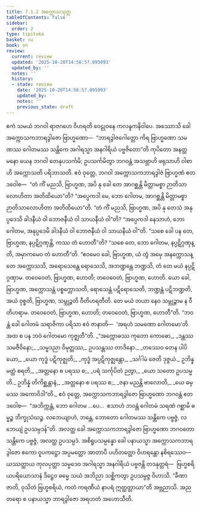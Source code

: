 ```yaml
---
title: 7.1.2 အက္ကောသသုတ္တ
tableOfContents: false
sidebar:
  order: 2
type: tipitaka
basket: su
book: sn
review:
  current: review
  updated: '2025-10-20T14:56:57.095093'
  updated_by: ''
  notes: ''
  history:
  - state: review
    date: '2025-10-20T14:56:57.095093'
    updated_by: ''
    notes: ''
    previous_state: draft
---
```



<DynamicBreadcrumb />


<ReviewStatus review={frontmatter.review} showDetails={true} />

<HypothesisAnnotation frontmatter={frontmatter} />

<Division number="188" book="sn" e="ch" v="18" p="307">

<Paragraph number="1141" book="sn">
ဧကံ သမယံ ဘဂဝါ ရာဇဂဟေ ဝိဟရတိ ဝေဠုဝနေ ကလန္ဒကနိဝါပေ. အဿောသိ ခေါ အက္ကောသကဘာရဒွါဇော ဗြာဟ္မဏော—  “ဘာရဒွါဇဂေါတ္တော ကိရ ဗြာဟ္မဏော သမဏဿ ဂေါတမဿ သန္တိကေ အဂါရသ္မာ အနဂါရိယံ ပဗ္ဗဇိတော”တိ ကုပိတော အနတ္တမနော ယေန ဘဂဝါ တေနုပသင်္ကမိ; ဥပသင်္ကမိတွာ ဘဂဝန္တံ အသဗ္ဘာဟိ ဖရုသာဟိ ဝါစာဟိ အက္ကောသတိ ပရိဘာသတိ.
</Paragraph>

<Paragraph number="1142" book="sn">
ဧဝံ ဝုတ္တေ, ဘဂဝါ အက္ကောသကဘာရဒွါဇံ ဗြာဟ္မဏံ ဧတဒဝေါစ—  “တံ ကိံ မညသိ, ဗြာဟ္မဏ, အပိ နု ခေါ တေ အာဂစ္ဆန္တိ မိတ္တာမစ္စာ ဉာတိသာလောဟိတာ အတိထိယော”တိ? “အပ္ပေကဒါ မေ, ဘော ဂေါတမ, အာဂစ္ဆန္တိ မိတ္တာမစ္စာ ဉာတိသာလောဟိတာ အတိထိယော”တိ. “တံ ကိံ မညသိ, ဗြာဟ္မဏ, အပိ နု တေသံ အနုပ္ပဒေသိ ခါဒနီယံ ဝါ ဘောဇနီယံ ဝါ သာယနီယံ ဝါ”တိ? “အပ္ပေကဒါ နေသာဟံ, ဘော ဂေါတမ, အနုပ္ပဒေမိ ခါဒနီယံ ဝါ ဘောဇနီယံ ဝါ သာယနီယံ ဝါ”တိ. “သစေ ခေါ ပန တေ, ဗြာဟ္မဏ, နပ္ပဋိဂ္ဂဏှန္တိ, ကဿ တံ ဟောတီ”တိ? “သစေ တေ, ဘော ဂေါတမ, နပ္ပဋိဂ္ဂဏှန္တိ, အမှာကမေဝ တံ ဟောတီ”တိ. “ဧဝမေဝ ခေါ, ဗြာဟ္မဏ, ယံ တွံ အမှေ အနက္ကောသန္တေ အက္ကောသသိ, အရောသေန္တေ ရောသေသိ, အဘဏ္ဍန္တေ ဘဏ္ဍသိ, တံ တေ မယံ နပ္ပဋိဂ္ဂဏှာမ. တဝေဝေတံ, ဗြာဟ္မဏ, ဟောတိ; တဝေဝေတံ, ဗြာဟ္မဏ, ဟောတိ.
</Paragraph>

<Paragraph number="1143" book="sn">
ယော ခေါ, ဗြာဟ္မဏ, အက္ကောသန္တံ ပစ္စက္ကောသတိ, ရောသေန္တံ ပဋိရောသေတိ, ဘဏ္ဍန္တံ ပဋိဘဏ္ဍတိ, အယံ ဝုစ္စတိ, ဗြာဟ္မဏ, သမ္ဘုဉ္ဇတိ ဝီတိဟရတီတိ. တေ မယံ တယာ နေဝ သမ္ဘုဉ္ဇာမ န ဝီတိဟရာမ. တဝေဝေတံ, ဗြာဟ္မဏ, ဟောတိ; တဝေဝေတံ, ဗြာဟ္မဏ, ဟောတီ”တိ. “ဘဝန္တံ ခေါ ဂေါတမံ သရာဇိကာ ပရိသာ ဧဝံ ဇာနာတိ—  ‘အရဟံ သမဏော ဂေါတမော’တိ. အထ စ ပန ဘဝံ ဂေါတမော ကုဇ္ဈတီ”တိ.
</Paragraph>

<Paragraph number="1144" type="verses" book="sn">
_“အက္ကောဓဿ ကုတော ကောဓော,_  
_ဒန္တဿ သမဇီဝိနော;_  
_သမ္မဒညာ ဝိမုတ္တဿ,_  
ဥပသန္တဿ တာဒိနော._  

</Paragraph>

<Paragraph number="1145" type="verses" book="sn">
_တဿေဝ တေန ပါပိယော,_  
_ယော ကုဒ္ဓံ ပဋိကုဇ္ဈတိ;_  
_ကုဒ္ဓံ အပ္ပဋိကုဇ္ဈန္တော,_  
_သင်္ဂါမံ ဇေတိ ဒုဇ္ဇယံ._  

</Paragraph>

<Paragraph number="1146" type="verses" book="sn">
ဥဘိန္နမတ္ထံ စရတိ,_  
_အတ္တနော စ ပရဿ စ;_  
_ပရံ သင်္ကုပိတံ ဉတွာ,_  
_ယော သတော ဥပသမ္မတိ._  

</Paragraph>

<Paragraph number="1147" type="verses" book="sn">
ဥဘိန္နံ တိကိစ္ဆန္တာနံ,_  
_အတ္တနော စ ပရဿ စ;_  
_ဇနာ မညန္တိ ဗာလောတိ,_  
_ယေ ဓမ္မဿ အကောဝိဒါ”တိ._  

</Paragraph>

<Paragraph number="1148" book="sn">
ဧဝံ ဝုတ္တေ, အက္ကောသကဘာရဒွါဇော ဗြာဟ္မဏော ဘဂဝန္တံ ဧတဒဝေါစ—  “အဘိက္ကန္တံ, ဘော ဂေါတမ …ပေ…  ဧသာဟံ ဘဝန္တံ ဂေါတမံ သရဏံ ဂစ္ဆာမိ ဓမ္မဉ္စ ဘိက္ခုသံဃဉ္စ. လဘေယျာဟံ, ဘန္တေ, ဘောတော ဂေါတမဿ သန္တိကေ ပဗ္ဗဇ္ဇံ, လဘေယျံ ဥပသမ္ပဒန်”တိ.
</Paragraph>

<Paragraph number="1149" book="sn">
အလတ္ထ ခေါ အက္ကောသကဘာရဒွါဇော ဗြာဟ္မဏော ဘဂဝတော သန္တိကေ ပဗ္ဗဇ္ဇံ, အလတ္ထ ဥပသမ္ပဒံ. အစိရူပသမ္ပန္နော ခေါ ပနာယသ္မာ အက္ကောသကဘာရဒွါဇော ဧကော ဝူပကဋ္ဌော အပ္ပမတ္တော အာတာပီ ပဟိတတ္တော ဝိဟရန္တော နစိရဿေဝ—  ယဿတ္ထာယ ကုလပုတ္တာ သမ္မဒေဝ အဂါရသ္မာ အနဂါရိယံ ပဗ္ဗဇန္တိ တဒနုတ္တရံ—  ဗြဟ္မစရိယပရိယောသာနံ ဒိဋ္ဌေဝ ဓမ္မေ သယံ အဘိညာ သစ္ဆိကတွာ ဥပသမ္ပဇ္ဇ ဝိဟာသိ. “ခီဏာ ဇာတိ, ဝုသိတံ ဗြဟ္မစရိယံ, ကတံ ကရဏီယံ နာပရံ ဣတ္ထတ္တာယာ”တိ အဗ္ဘညာသိ. အညတရော စ ပနာယသ္မာ ဘာရဒွါဇော အရဟတံ အဟောသီတိ.
</Paragraph>
</Division>